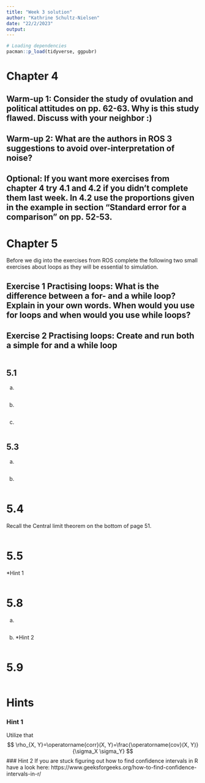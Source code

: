 ```yaml
---
title: "Week 3 solution"
author: "Kathrine Schultz-Nielsen"
date: "22/2/2023"
output:
---
```


```r
# Loading dependencies
pacman::p_load(tidyverse, ggpubr)
```

# Chapter 4

## Warm-up 1: Consider the study of ovulation and political attitudes on pp. 62-63. Why is this study flawed. Discuss with your neighbor :)


## Warm-up 2: What are the authors in ROS 3 suggestions to avoid over-interpretation of noise?


## Optional: If you want more exercises from chapter 4 try 4.1 and 4.2 if you didn't complete them last week. In 4.2 use the proportions given in the example in section "Standard error for a comparison" on pp. 52-53.

# Chapter 5

Before we dig into the exercises from ROS complete the following two small exercises about loops as they will be essential to simulation.

## Exercise 1 Practising loops: What is the difference between a for- and a while loop? Explain in your own words. When would you use for loops and when would you use while loops?

## Exercise 2 Practising loops: Create and run both a simple for and a while loop

```r

```

## 5.1
a)
```r

```

b) 
```r

```
c) 
```r

```

## 5.3
a) 
```r

```
b) 
```r

```
# 5.4
Recall the Central limit theorem on the bottom of page 51.
```r

```

# 5.5 
*Hint 1 
```r

```


# 5.8
a) 
```r

```

b)
*Hint 2

```r

```

# 5.9

```r

```

# Hints
### Hint 1 
Utilize that 
$$
\rho_{X, Y}=\operatorname{corr}(X, Y)=\frac{\operatorname{cov}(X, Y)}{\sigma_X \sigma_Y}
$$
### Hint 2
If you are stuck figuring out how to find confidence intervals in R have a look here:
https://www.geeksforgeeks.org/how-to-find-confidence-intervals-in-r/
